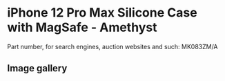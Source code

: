 # iPhone 12 Pro Max Silicone Case with MagSafe - Amethyst

Part number, for search engines, auction websites and such: MK083ZM/A

## Image gallery

<div style={{ width: "768px" }}>
  <GalleryComponent
    images={[
      {
        original: "/everysource/MK083",
        thumbnail: "/everypreview/MK083",
      },
      {
        original: "/everysource/MK083_AV1",
        thumbnail: "/everypreview/MK083_AV1",
      },
      {
        original: "/everysource/MK083_AV2",
        thumbnail: "/everypreview/MK083_AV2",
      },
      {
        original: "/everysource/MK083_AV3",
        thumbnail: "/everypreview/MK083_AV3",
      }
    ]}
  />
</div>